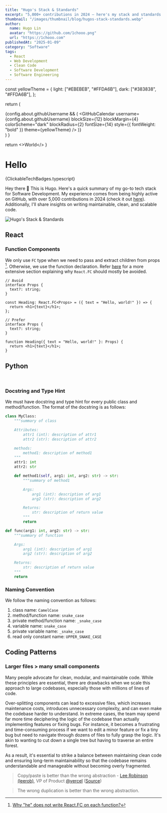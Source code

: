 ```yaml
---
title: "Hugo's Stack & Standards"
excerpt: "5,000+ contributions in 2024 — here's my stack and standards for clean, scalable code."
thumbnail: "/images/thumbnail/blog/hugos-stack-standards.webp"
author:
  name: Hugo Lin
  avatar: "https://github.com/1chooo.png"
  url: "https://1chooo.com"
publishedAt: "2025-01-09"
category: "Software"
tags:
  - React
  - Web Development
  - Clean Code
  - Software Development
  - Software Engineering
---
```



  const yellowTheme = {
    light: ["#EBEBEB", "#FFDA6B"],
    dark: ["#383838", "#FFDA6B"],
  };

  return (
    <AboutSection id="github-calendar">
      <section id="github-calendar" className="text-light-gray">
        {config.about.githubUsername && (
          <GitHubCalendar
            username={config.about.githubUsername}
            blockSize={12}
            blockMargin={4}
            colorScheme="dark"
            blockRadius={2}
            fontSize={14}
            style={{ fontWeight: "bold" }}
            theme={yellowTheme}
          />
        )}
      </section>
    </AboutSection>
  )
}


  return <>World</>
}

# Hello <Thing />

{ClickableTechBadges.typescript}

<GitHubMap />



Hey there 👋 This is Hugo. Here's a quick summary of my go-to tech stack for Software Development. My experience comes from being highly active on GitHub, with over 5,000 contributions in 2024 (check it out [here](https://github.com/1chooo?tab=overview&from=2024-12-01&to=2024-12-31)). Additionally, I'll share insights on writing maintainable, clean, and scalable code.

![Hugo's Stack & Standards](/images/thumbnail/blog/hugos-stack-standards.webp)

## React

### Function Components

We only use `FC` type when we need to pass and extract children from props [^1]. Otherwise, we use the function declaration. Refer [here](https://react-typescript-cheatsheet.netlify.app/docs/basic/getting-started/function_components/) for a more extensive section explaining why `React.FC` should mostly be avoided.

```tsx {6}
// Avoid
interface Props {
  text?: string;
}

const Heading: React.FC<Props> = ({ text = "Hello, world!" }) => {
  return <h1>{text}</h1>;
};
```

```tsx {6}
// Prefer
interface Props {
  text?: string;
}

function Heading({ text = "Hello, world!" }: Props) {
  return <h1>{text}</h1>;
}
```

## Python

<br />

### Docstring and Type Hint

We must have docstring and type hint for every public class and method/function. The format of the docstring is as follows:

```python
class MyClass:
    """summary of class

    Attributes:
        attr1 (int): description of attr1
        attr2 (str): description of attr2

    methods:
        method1: description of method1
    """
    attr1: int
    attr2: str

    def method1(self, arg1: int, arg2: str) -> str:
        """summary of method1

        Args:
            arg1 (int): description of arg1
            arg2 (str): description of arg2

        Returns:
            str: description of return value
        """
        return
```

```python
def func(arg1: int, arg2: str) -> str:
    """summary of function

    Args:
        arg1 (int): description of arg1
        arg2 (str): description of arg2

    Returns:
        str: description of return value
    """
    return
```

### Naming Convention

We follow the naming convention as follows:

1. class name: `CamelCase`
2. method/function name: `snake_case`
3. private method/function name: `_snake_case`
4. variable name: `snake_case`
5. private variable name: `_snake_case`
6. read only constant name: `UPPER_SNAKE_CASE`

## Coding Patterns

### Larger files > many small components

Many people advocate for clean, modular, and maintainable code. While these principles are essential, there are drawbacks when we scale this approach to large codebases, especially those with millions of lines of code.

Over-splitting components can lead to excessive files, which increases maintenance costs, introduces unnecessary complexity, and can even make the codebase harder to understand. In extreme cases, the team may spend far more time deciphering the logic of the codebase than actually implementing features or fixing bugs. For instance, it becomes a frustrating and time-consuming process if we want to edit a minor feature or fix a tiny bug but need to navigate through dozens of files to fully grasp the logic. It's akin to wanting to cut down a single tree but having to traverse an entire forest.

As a result, it's essential to strike a balance between maintaining clean code and ensuring long-term maintainability so that the codebase remains understandable and manageable without becoming overly fragmented.

> Copy/paste is better than the wrong abstraction - [Lee Robinson (leerob)](https://leerob.com/), VP of Product [@vercel](https://vercel.com/home) ([Source](https://leerob.com/n/stack))

> The wrong duplication is better than the wrong abstraction.

[^1]: [Why "he" does not write React.FC on each function?](https://stackoverflow.com/questions/71189879/why-he-does-not-write-react-fc-on-each-function)
